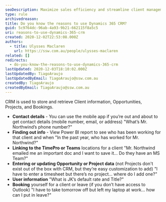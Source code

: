 ```yaml
---
seoDescription: Maximize sales efficiency and streamline client management with Dynamics 365 CRM, enabling you to track contact information, opportunities, projects, and bookings.
type: rule
archivedreason:
title: Do you know the reasons to use Dynamics 365 CRM?
guid: 5c9764dc-96ab-4a93-9b21-662115f8a5c5
uri: reasons-to-use-dynamics-365-crm
created: 2020-12-02T22:53:08.000Z
authors:
  - title: Ulysses Maclaren
    url: https://ssw.com.au/people/ulysses-maclaren
related: []
redirects:
  - do-you-know-the-reasons-to-use-dynamics-365-crm
lastUpdated: 2020-12-03T18:10:02.000Z
lastUpdatedBy: TiagoAraujo
lastUpdatedByEmail: TiagoAraujo@ssw.com.au
createdBy: TiagoAraujo
createdByEmail: TiagoAraujo@ssw.com.au
---
```


CRM is used to store and retrieve Client information, Opportunities, Projects, and Bookings.
- **Contact details** - You can use the mobile app if you’re out and about to get contact details (mobile number, email, or address)
  "What’s Mr. Northwind’s phone number?"
- **Finding out info** - View Power BI report to see who has been working for that client and when
  "In the past year, who has worked for Mr. Northwind?"
- **Linking to the TimePro or Teams** locations for a client
  "Mr. Northwind emailed me an important doc and I want to save it… Do they have an MS Team?"
- **Entering or updating Opportunity or Project data** (not Projects don't exist out of the box with CRM, but they’re easy customization to add)
  "I have to enter a timesheet but there’s no project… where do I add one?"
- **User information**
  "What is JK’s default rate and Title?"
- **Booking** yourself for a client or leave (if you don’t have access to Outlook)
  "I have to take tomorrow off but left my laptop at work… how can I put in leave?"
